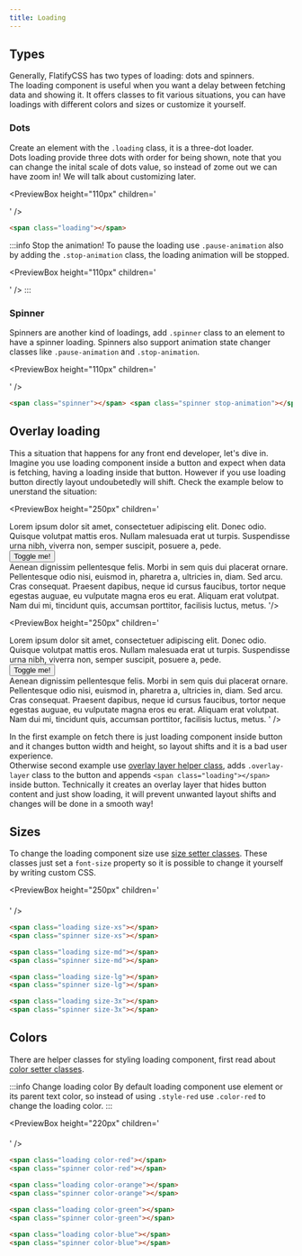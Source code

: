 ```yaml
---
title: Loading
---
```



## Types

Generally, FlatifyCSS has two types of loading: dots and spinners.  
The loading component is useful when you want a delay between fetching data and showing it. It offers classes to fit various situations, you can have loadings with different colors and sizes or customize it yourself.

### Dots

Create an element with the `.loading` class, it is a three-dot loader.  
Dots loading provide three dots with order for being shown, note that you can change the inital scale of dots value, so instead of zome out we can have zoom in! We will talk about customizing later.

<PreviewBox
	height="110px"
	children='
<!DOCTYPE html>
<html lang="en">
	<head>
		<meta charset="UTF-8" />
		<meta http-equiv="X-UA-Compatible" content="IE=edge" />
		<meta name="viewport" content="width=device-width, initial-scale=1.0" />
		<link rel="stylesheet" href="https://raw.githack.com/amir2mi/FlatifyCSS/master/dist/css/flatify-min.css" />
		<title>Loading</title>
	</head>
	<body class="flex-center">
		<span class="loading"></span>	
	</body>
</html>
'
/>

```html title="index.html"
<span class="loading"></span>
```

:::info Stop the animation!
To pause the loading use `.pause-animation` also by adding the `.stop-animation` class, the loading animation will be stopped.

<PreviewBox
	height="110px"
	children='
<!DOCTYPE html>
<html lang="en">
	<head>
		<meta charset="UTF-8" />
		<meta http-equiv="X-UA-Compatible" content="IE=edge" />
		<meta name="viewport" content="width=device-width, initial-scale=1.0" />
		<link rel="stylesheet" href="https://raw.githack.com/amir2mi/FlatifyCSS/master/dist/css/flatify-min.css" />
		<title>Loading</title>
	</head>
	<body class="flex-center">
		<span class="loading stop-animation"></span>	
	</body>
</html>
'
/>
:::

### Spinner

Spinners are another kind of loadings, add `.spinner` class to an element to have a spinner loading. Spinners also support animation state changer classes like `.pause-animation` and `.stop-animation`.

<PreviewBox
	height="110px"
	children='
<!DOCTYPE html>
<html lang="en">
	<head>
		<meta charset="UTF-8" />
		<meta http-equiv="X-UA-Compatible" content="IE=edge" />
		<meta name="viewport" content="width=device-width, initial-scale=1.0" />
		<link rel="stylesheet" href="https://raw.githack.com/amir2mi/FlatifyCSS/master/dist/css/flatify-min.css" />
		<title>Loading</title>
	</head>
	<body class="flex-center" style="gap: 30px">
		<span class="spinner"></span>	
		<span class="spinner stop-animation"></span>	
	</body>
</html>
'
/>

```html title="index.html"
<span class="spinner"></span> <span class="spinner stop-animation"></span>
```

## Overlay loading

This a situation that happens for any front end developer, let's dive in.  
Imagine you use loading component inside a button and expect when data is fetching, having a loading inside that button. However if you use loading button directly layout undoubetedly will shift. Check the example below to unerstand the situation:

<div className="flex-center" style={{ gap: 20 }}>
	
<PreviewBox
	height="250px"
	children='
<!DOCTYPE html>
<html lang="en">
	<head>
		<meta charset="UTF-8" />
		<meta http-equiv="X-UA-Compatible" content="IE=edge" />
		<meta name="viewport" content="width=device-width, initial-scale=1.0" />
		<link rel="stylesheet" href="https://raw.githack.com/amir2mi/FlatifyCSS/master/dist/css/flatify-min.css" />
		<title>Loading</title>
	</head>
	<body>
		Lorem ipsum dolor sit amet, consectetuer adipiscing elit. Donec odio. Quisque volutpat mattis eros.
		Nullam malesuada erat ut turpis. Suspendisse urna nibh, viverra non, semper suscipit, posuere a, pede.
		<br>
		<button class="button size-lg style-red">Toggle me!</button>
		<br>
		Aenean dignissim pellentesque felis. Morbi in sem quis dui placerat ornare. Pellentesque odio nisi, euismod
		in, pharetra a, ultricies in, diam. Sed arcu. Cras consequat. Praesent dapibus, neque id cursus
		faucibus, tortor neque egestas auguae, eu vulputate magna eros eu erat. Aliquam erat volutpat. Nam
		dui mi, tincidunt quis, accumsan porttitor, facilisis luctus, metus.
	</body>
	<script>
		const button = document.querySelector(".button");
		button.addEventListener("click", function(){
			if(button.querySelector(".loading")){
				button.innerHTML = `Toggle me!`;
    		}else{
    			button.innerHTML = `<span class="loading"></span>`;
    		}
    	});
    </script>
</html>
'/>

<PreviewBox
	height="250px"
	children='
<!DOCTYPE html>
<html lang="en">
	<head>
		<meta charset="UTF-8" />
		<meta http-equiv="X-UA-Compatible" content="IE=edge" />
		<meta name="viewport" content="width=device-width, initial-scale=1.0" />
		<link rel="stylesheet" href="https://raw.githack.com/amir2mi/FlatifyCSS/master/dist/css/flatify-min.css" />
		<title>Loading</title>
	</head>
	<body>
		Lorem ipsum dolor sit amet, consectetuer adipiscing elit. Donec odio. Quisque volutpat mattis eros.
		Nullam malesuada erat ut turpis. Suspendisse urna nibh, viverra non, semper suscipit, posuere a, pede.
		<br>
		<button class="button size-lg style-green">Toggle me!</button>
		<br>
		Aenean dignissim pellentesque felis. Morbi in sem quis dui placerat ornare. Pellentesque odio nisi, euismod
		in, pharetra a, ultricies in, diam. Sed arcu. Cras consequat. Praesent dapibus, neque id cursus
		faucibus, tortor neque egestas auguae, eu vulputate magna eros eu erat. Aliquam erat volutpat. Nam
		dui mi, tincidunt quis, accumsan porttitor, facilisis luctus, metus.
	</body>
	<script>
		const button = document.querySelector(".button");
		button.addEventListener("click", function(){
			if(button.querySelector(".loading")){
				button.innerHTML = `Toggle me!`;
				button.classList.remove(`overlay-layer`);
    		}else{
    			button.innerHTML = `Toggle me!<span class="loading"></span>`;
				button.classList.add(`overlay-layer`);
    		}
    	});
    </script>
</html>
'
/>
</div>

In the first example on fetch there is just loading component inside button and it changes button width and height, so layout shifts and it is a bad user experience.  
Otherwise second example use [overlay layer helper class](/docs/helpers/overlay-layer), adds `.overlay-layer` class to the button and appends `<span class="loading"></span>` inside button. Technically it creates an overlay layer that hides button content and just show loading, it will prevent unwanted layout shifts and changes will be done in a smooth way!

## Sizes

To change the loading component size use [size setter classes](/docs/helpers/size-setters).
These classes just set a `font-size` property so it is possible to change it yourself by writing custom CSS.

<PreviewBox
	height="250px"
	children='
<!DOCTYPE html>
<html lang="en">
	<head>
		<meta charset="UTF-8" />
		<meta http-equiv="X-UA-Compatible" content="IE=edge" />
		<meta name="viewport" content="width=device-width, initial-scale=1.0" />
		<link rel="stylesheet" href="https://raw.githack.com/amir2mi/FlatifyCSS/master/dist/css/flatify-min.css" />
		<title>Loading</title>
		<style>
			.flex-center{
				gap: 2em;
			}
			.flex-center:not(:last-child){
				margin-bottom: 1.4em;
			}
		</style>
	</head>
	<body>
		<div class="flex-center">
			<span class="loading size-xs"></span>	
			<span class="spinner size-xs"></span>	
		</div>
		<div class="flex-center">
			<span class="loading size-md"></span>	
			<span class="spinner size-md"></span>	
		</div>
		<div class="flex-center">
			<span class="loading size-lg"></span>	
			<span class="spinner size-lg"></span>	
		</div>
		<div class="flex-center">
			<span class="loading size-3x"></span>	
			<span class="spinner size-3x"></span>	
		</div>
	</body>
</html>
'
/>

```html title="index.html"
<span class="loading size-xs"></span>
<span class="spinner size-xs"></span>

<span class="loading size-md"></span>
<span class="spinner size-md"></span>

<span class="loading size-lg"></span>
<span class="spinner size-lg"></span>

<span class="loading size-3x"></span>
<span class="spinner size-3x"></span>
```

## Colors

There are helper classes for styling loading component, first read about [color setter classes](/docs/helpers/color-setters).

:::info Change loading color
By default loading component use element or its parent text color, so instead of using `.style-red` use `.color-red` to change the loading color.
:::

<PreviewBox
	height="220px"
	children='
<!DOCTYPE html>
<html lang="en">
	<head>
		<meta charset="UTF-8" />
		<meta http-equiv="X-UA-Compatible" content="IE=edge" />
		<meta name="viewport" content="width=device-width, initial-scale=1.0" />
		<link rel="stylesheet" href="https://raw.githack.com/amir2mi/FlatifyCSS/master/dist/css/flatify-min.css" />
		<title>Loading</title>
		<style>
			.flex-center{
				gap: 2em;
			}
			.flex-center:not(:last-child){
				margin-bottom: 1.4em;
			}
		</style>
	</head>
	<body>
		<div class="flex-center">
			<span class="loading color-red"></span>	
			<span class="spinner color-red"></span>	
		</div>
		<div class="flex-center">
			<span class="loading color-orange"></span>	
			<span class="spinner color-orange"></span>	
		</div>
		<div class="flex-center">
			<span class="loading color-green"></span>	
			<span class="spinner color-green"></span>	
		</div>
		<div class="flex-center">
			<span class="loading color-blue"></span>	
			<span class="spinner color-blue"></span>	
		</div>
	</body>
</html>
'
/>

```html title="index.html"
<span class="loading color-red"></span>
<span class="spinner color-red"></span>

<span class="loading color-orange"></span>
<span class="spinner color-orange"></span>

<span class="loading color-green"></span>
<span class="spinner color-green"></span>

<span class="loading color-blue"></span>
<span class="spinner color-blue"></span>
```
